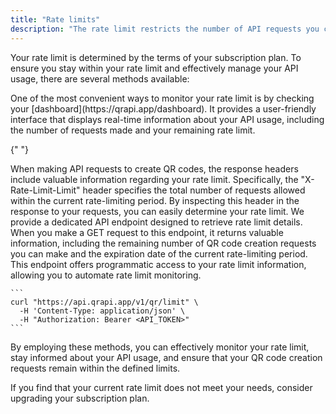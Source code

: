 ```yaml
---
title: "Rate limits"
description: "The rate limit restricts the number of API requests you can make within a specific time frame."
---
```


Your rate limit is determined by the terms of your subscription plan.
To ensure you stay within your rate limit and effectively manage your API usage, there are several methods available:

<AccordionGroup>
  <Accordion title="Dashboard">
    One of the most convenient ways to monitor your rate limit is by checking your [dashboard](https://qrapi.app/dashboard).
    It provides a user-friendly interface that displays real-time information about your API usage, including the number of requests made and your remaining rate limit.
  </Accordion>

{" "}

<Accordion title="Check requests header value">
  When making API requests to create QR codes, the response headers include
  valuable information regarding your rate limit. Specifically, the
  "X-Rate-Limit-Limit" header specifies the total number of requests allowed
  within the current rate-limiting period. By inspecting this header in the
  response to your requests, you can easily determine your rate limit.
</Accordion>

  <Accordion title="Use dedicated API endpoint">
    We provide a dedicated API endpoint designed to retrieve rate limit details.
    When you make a GET request to this endpoint, it returns valuable information, including the remaining number of QR code creation requests you can make and the expiration date of the current rate-limiting period.
    This endpoint offers programmatic access to your rate limit information, allowing you to automate rate limit monitoring.

    ```
    curl "https://api.qrapi.app/v1/qr/limit" \
      -H 'Content-Type: application/json' \
      -H "Authorization: Bearer <API_TOKEN>"
    ```

  </Accordion>
</AccordionGroup>

By employing these methods, you can effectively monitor your rate limit, stay informed about your API usage, and ensure that your QR code creation requests remain within the defined limits.

If you find that your current rate limit does not meet your needs, consider upgrading your subscription plan.
